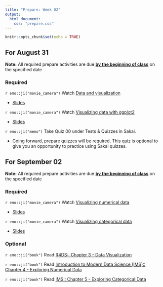```yaml
---
title: "Prepare: Week 02"
output: 
  html_document:
    css: "prepare.css"
---
```


```r
knitr::opts_chunk$set(echo = TRUE)
```


## For August 31

**Note:** All required prepare activities are due **<u>by the beginning of class</u>** on the specified date

### Required 

`r emo::ji("movie_camera")` Watch [Data and visualization](https://www.youtube.com/watch?v=FddF4b_GuTI) 

- [Slides](https://dukestatsci.github.io/introds/slides/02-meet-toolkit-r/02-meet-toolkit-r.html#1)

`r emo::ji("movie_camera")` Watch [Visualizing data with ggplot2](https://www.youtube.com/watch?v=s2NF2J36ljE)  

- [Slides](https://rstudio-education.github.io/datascience-box/course-materials/slides/u1-d03-toolkit-git/u1-d03-toolkit-git.html#1)

`r emo::ji("memo")` Take Quiz 00 under Tests & Quizzes in Sakai.

- Going forward, prepare quizzes will be required. This quiz is optional to give you an opportunity to practice using Sakai quizzes. 

## For September 02

**Note:** All required prepare activities are due **<u>by the beginning of class</u>** on the specified date

### Required 

`r emo::ji("movie_camera")` Watch [Visualizing numerical data](https://youtu.be/waBabVTI8ec) 

- [Slides](https://rstudio-education.github.io/datascience-box/course-materials/slides/u2-d03-viz-num/u2-d03-viz-num.html#1)

`r emo::ji("movie_camera")` Watch [Visualizing categorical data](https://youtu.be/21h3rEO8k2E) 

- [Slides](https://rstudio-education.github.io/datascience-box/course-materials/slides/u2-d04-viz-cat/u2-d04-viz-cat.html#1)

### Optional 

`r emo::ji("book")` Read [R4DS:: Chapter 3 - Data Visualization](https://r4ds.had.co.nz/data-visualisation.html)

`r emo::ji("book")` Read [Introduction to Modern Data Science (IMS):: Chapter 4 - Exploring Numerical Data](https://openintro-ims.netlify.app/explore-numerical.html)

`r emo::ji("book")` Read [IMS:: Chapter 5 - Exploring Categorical Data](https://openintro-ims.netlify.app/explore-categorical.html)


